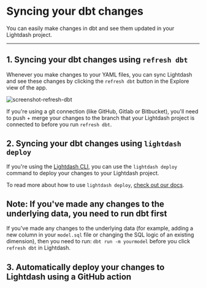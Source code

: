 
# Syncing your dbt changes

You can easily make changes in dbt and see them updated in your Lightdash project.

---

## 1. Syncing your dbt changes using `refresh dbt`

Whenever you make changes to your YAML files, you can sync Lightdash and see these changes by clicking the `refresh dbt` button in the Explore view of the app.

![screenshot-refresh-dbt](assets/screenshot-refresh-dbt.png)

If you're using a git connection (like GitHub, Gitlab or Bitbucket), you'll need to push + merge your changes to the branch that your Lightdash project is connected to before you run `refresh dbt`.

## 2. Syncing your dbt changes using `lightdash deploy`

If you're using the [Lightdash CLI](/guides/cli/how-to-install-the-lightdash-cli), you can use the `lightdash deploy` command to deploy your changes to your Lightdash project.

To read more about how to use `lightdash deploy`, [check out our docs](/guides/cli/how-to-use-lightdash-deploy).

## Note: If you've made any changes to the underlying data, you need to run dbt first

If you've made any changes to the underlying data (for example, adding a new column in your `model.sql` file or changing the SQL logic of an existing dimension),  then you need to run: `dbt run -m yourmodel` before you click `refresh dbt` in Lightdash.

## 3. Automatically deploy your changes to Lightdash using a GitHub action

<AutomaticallyDeployChangesGithub />